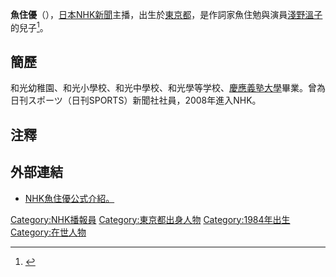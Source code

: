 {{multiple issues|
{{blpsources|time=2016-10-27T03:17:51+00:00}}
{{expand|time=2016-10-27T03:17:51+00:00}}
}}
{{Infobox announcer
|name                = 魚住 優
|image               = 
|original_text       = {{lang|ja|魚住 優}}
|original_spelling   = {{lang|ja|うおずみ ゆう}}
|sex                 = 男
|abbreviated_name    = 
|born                = {{Birth date and age|1984|10|5}}
|dead                = 
|locality            = {{flagicon|JPN}} [[東京都|東京都]]
|education           = {{flagicon|JPN}} [[慶應義塾大學|慶應義塾大學]]
|employment_histary  = 岡山→盛岡→東京播報室
|employment_main     = 
|homepage            = 
|footnotes           =
|width               = 275px
}}

'''魚住優'''（{{bd|1984年|10月5日|||Uotsumi Yu}}），[[日本|日本]][[NHK新聞|NHK新聞]]主播，出生於[[東京都|東京都]]，是作詞家魚住勉與演員[[淺野溫子|淺野溫子]]的兒子<ref>{{cite web |url=http://laughy.jp/1418971440831138559 |title=浅野温子の息子はNHKアナウンサーの魚住優！ |publisher=LAUGHY |date= |accessdate=2014-12-24 }}{{dead link|date=2018年5月 |bot=InternetArchiveBot |fix-attempted=yes }}</ref>。

==簡歷==
和光幼稚園、和光小學校、和光中學校、和光學等学校、[[慶應義塾大學|慶應義塾大學]]畢業。曾為日刊スポーツ（日刊SPORTS）新聞社社員，2008年進入NHK。

==注釋==
{{reflist}}

== 外部連結 ==
* [http://cgi4.nhk.or.jp/a-room/search/detail.cgi?id=563 NHK魚住優公式介紹。] {{Wayback|url=http://cgi4.nhk.or.jp/a-room/search/detail.cgi?id=563 |date=20161126130458 }}{{ja}}

{{DEFAULTSORT:Uotsumi Yu}}
[[Category:NHK播報員|Category:NHK播報員]]
[[Category:東京都出身人物|Category:東京都出身人物]]
[[Category:1984年出生|Category:1984年出生]]
[[Category:在世人物|Category:在世人物]]